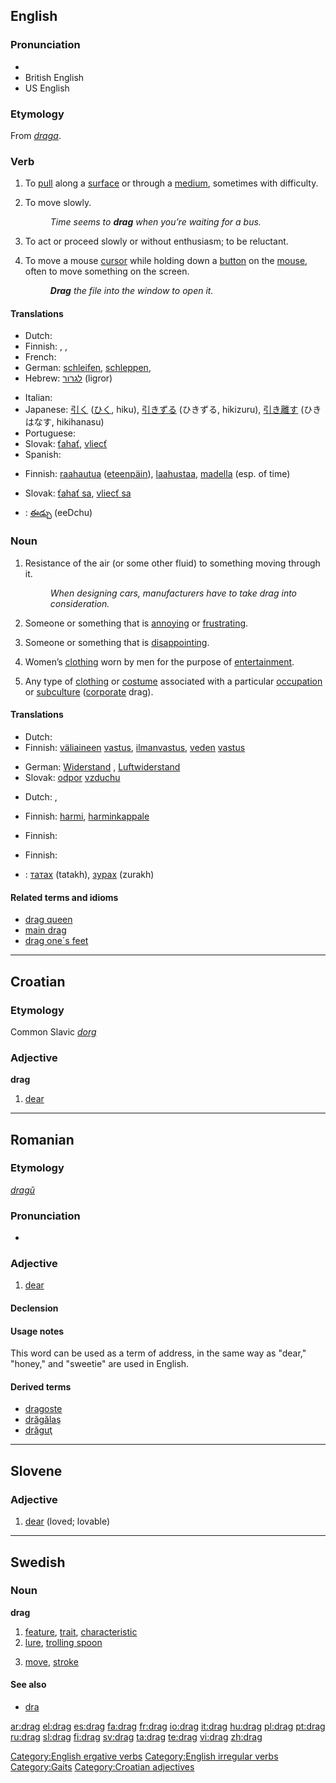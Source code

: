 {{wikipedia}}
==English==

===Pronunciation===
* {{audio|En-us-drag.ogg|audio (US)}}
* British English {{SAMPA|/dr\{g/}}
* US English {{SAMPA|/dZr\`{g/}}
*: {{rhymes|æɡ}}

===Etymology===
From {{etyl|non}} ''[[draga]]''.

===Verb===
{{en-verb|drags|dragging|'''[[dragged]] '''or, in some dialects,''' [[drug]]'''}}

# {{transitive}} To [[pull]] along a [[surface]] or through a [[medium]], sometimes with difficulty.
# {{intransitive}} To move slowly.
#: ''Time seems to '''drag''' when you’re waiting for a bus.''
# {{idiom|drag one's feet}} To act or proceed slowly or without enthusiasm; to be reluctant.
# {{computer}} To move a mouse [[cursor]] while holding down a [[button]] on the [[mouse]], often to move something on the screen.
#: '''''Drag''' the file into the window to open it.''

====Translations====
{{trans-top|to pull along a surface}}
* Dutch: {{t-|nl|slepen}}
* Finnish: {{t-|fi|raahata}}, {{t-|fi|kiskoa}}, {{t+|fi|vetää}}
* French: {{t+|fr|traîner}}
* German: [[schleifen]], [[schleppen]],
* Hebrew: [[לגרור]] (ligror)
{{trans-mid}}
* Italian: {{t+|it|trainare}}
* Japanese: [[引く]] ([[ひく]], hiku), [[引きずる]] (ひきずる, hikizuru), [[引き離す]] (ひきはなす, hikihanasu)
* Portuguese: {{t+|pt|arrastar}}
* Slovak: [[ťahať]], [[vliecť]]
* Spanish: {{t+|es|arrastrar}}
{{trans-bottom}}

{{trans-top|to move slowly}}
* Finnish: [[raahautua]] ([[eteenpäin]]), [[laahustaa]], [[madella]] (esp. of time)
{{trans-mid}}
* Slovak: [[ťahať sa]], [[vliecť sa]]
{{trans-bottom}}

{{checktrans-top}}
* {{ttbc|Telugu}}: [[ఈడ్చు]] (eeDchu)
{{trans-bottom}}

===Noun===
{{en-noun|s|-}}

# {{uncountable}} Resistance of the air (or some other fluid) to something moving through it.
#: ''When designing cars, manufacturers have to take drag into consideration.''
# {{countable}} {{slang}} Someone or something that is [[annoying]] or [[frustrating]].
# {{countable}} {{slang}} Someone or something that is [[disappointing]].
# {{uncountable}} {{slang}} Women’s [[clothing]] worn by men for the purpose of [[entertainment]].
# {{uncountable}} {{slang}} Any type of [[clothing]] or [[costume]] associated with a particular [[occupation]] or [[subculture]] ([[corporate]] drag).

====Translations====
{{trans-top|resistance of the air (or some other fluid) to something moving through it}}
* Dutch: {{t|nl|luchtweerstand}}
* Finnish: [[väliaine|väliaineen]] [[vastus]], [[ilmanvastus]], [[vesi|veden]] [[vastus]]
{{trans-mid}}
* German: [[Widerstand]] {{m}}, [[Luftwiderstand]] {{m}}
* Slovak: [[odpor]] [[vzduch|vzduchu]] {{m}}
{{trans-bottom}}

{{trans-top|someone or something that is annoying or frustrating}}
* Dutch: {{t|nl|belemmering}}, {{t|nl|hinderpaal}}
{{trans-mid}}
* Finnish: [[harmi]], [[harminkappale]]
{{trans-bottom}}

{{trans-top|someone or something that is disappointing}}
* Finnish: {{t-|fi|pettymys}}
{{trans-mid}}
{{trans-bottom}}

{{trans-top|(slang) women’s clothing worn by men}}
<!-- Only SLANG here, please -->
* Finnish: {{t+|fi|drag}}
{{trans-mid}}
{{trans-bottom}}

{{checktrans-top}}
* {{ttbc|Mongolian}}: [[татах]] (tatakh), [[зурах]] (zurakh)
{{trans-bottom}}

====Related terms and idioms====
{{rfc-header|Related terms and idioms|lang=en}}
* [[drag queen]]
* [[main drag]]
* [[drag one´s feet]]

[[Category:English ergative verbs]]
[[Category:English irregular verbs]]
[[Category:Gaits]]

----

==Croatian==

===Etymology===

Common Slavic ''[[dorg]]''

===Adjective===
'''drag'''

# [[dear]]

[[Category:Croatian adjectives]]

----

==Romanian==

===Etymology===
{{Sla.|ro}} ''[[dragŭ]]''

===Pronunciation===
* {{IPA|[drag]|lang=ro}}

===Adjective===
{{ro-adj|4}}

# [[dear]]

====Declension====
{{ro-adj-4|drag}}

====Usage notes====
This word can be used as a term of address, in the same way as "dear," "honey," and "sweetie" are used in English.

====Derived terms====
* [[dragoste]]
* [[drăgălaş]]
* [[drăguţ]]

----

==Slovene==

===Adjective===
{{infl|sl|adjective|g=m}}

# [[dear]] (loved; lovable)

{{tbot entry|Slovene|dear|2008|April|sl}}

----

==Swedish==

===Noun===
{{sv-noun-n-zero}}
'''drag''' {{n}}

# [[feature]], [[trait]], [[characteristic]]
# [[lure]], [[trolling spoon]]
# {{chess|lang=sv}} [[move]], [[stroke]]

====See also====
* [[dra]]

[[ar:drag]]
[[el:drag]]
[[es:drag]]
[[fa:drag]]
[[fr:drag]]
[[io:drag]]
[[it:drag]]
[[hu:drag]]
[[pl:drag]]
[[pt:drag]]
[[ru:drag]]
[[sl:drag]]
[[fi:drag]]
[[sv:drag]]
[[ta:drag]]
[[te:drag]]
[[vi:drag]]
[[zh:drag]]